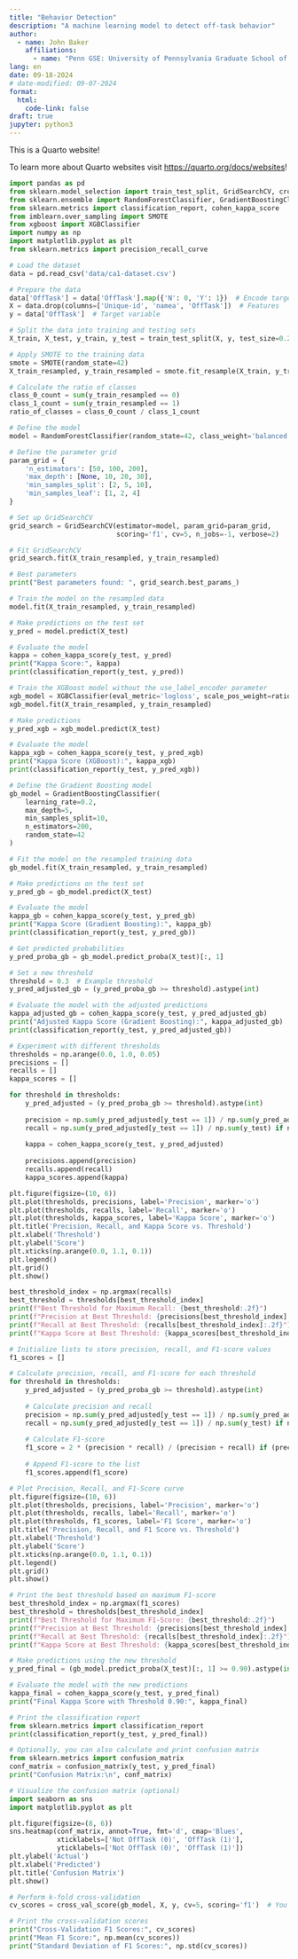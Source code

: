 ```yaml
---
title: "Behavior Detection"
description: "A machine learning model to detect off-task behavior"
author:
  - name: John Baker
    affiliations:
      - name: "Penn GSE: University of Pennsylvania Graduate School of Education"
lang: en
date: 09-18-2024
# date-modified: 09-07-2024
format:
  html:
    code-link: false
draft: true
jupyter: python3
---
```


This is a Quarto website!

To learn more about Quarto websites visit <https://quarto.org/docs/websites>!

```python
import pandas as pd
from sklearn.model_selection import train_test_split, GridSearchCV, cross_val_score
from sklearn.ensemble import RandomForestClassifier, GradientBoostingClassifier
from sklearn.metrics import classification_report, cohen_kappa_score
from imblearn.over_sampling import SMOTE
from xgboost import XGBClassifier
import numpy as np
import matplotlib.pyplot as plt
from sklearn.metrics import precision_recall_curve

# Load the dataset
data = pd.read_csv('data/ca1-dataset.csv')

# Prepare the data
data['OffTask'] = data['OffTask'].map({'N': 0, 'Y': 1})  # Encode target variable
X = data.drop(columns=['Unique-id', 'namea', 'OffTask'])  # Features
y = data['OffTask']  # Target variable

# Split the data into training and testing sets
X_train, X_test, y_train, y_test = train_test_split(X, y, test_size=0.2, random_state=42)

# Apply SMOTE to the training data
smote = SMOTE(random_state=42)
X_train_resampled, y_train_resampled = smote.fit_resample(X_train, y_train)

# Calculate the ratio of classes
class_0_count = sum(y_train_resampled == 0)
class_1_count = sum(y_train_resampled == 1)
ratio_of_classes = class_0_count / class_1_count

# Define the model
model = RandomForestClassifier(random_state=42, class_weight='balanced')

# Define the parameter grid
param_grid = {
    'n_estimators': [50, 100, 200],
    'max_depth': [None, 10, 20, 30],
    'min_samples_split': [2, 5, 10],
    'min_samples_leaf': [1, 2, 4]
}

# Set up GridSearchCV
grid_search = GridSearchCV(estimator=model, param_grid=param_grid, 
                           scoring='f1', cv=5, n_jobs=-1, verbose=2)

# Fit GridSearchCV
grid_search.fit(X_train_resampled, y_train_resampled)

# Best parameters
print("Best parameters found: ", grid_search.best_params_)
```

```python
# Train the model on the resampled data
model.fit(X_train_resampled, y_train_resampled)

# Make predictions on the test set
y_pred = model.predict(X_test)

# Evaluate the model
kappa = cohen_kappa_score(y_test, y_pred)
print("Kappa Score:", kappa)
print(classification_report(y_test, y_pred))
```

```python
# Train the XGBoost model without the use_label_encoder parameter
xgb_model = XGBClassifier(eval_metric='logloss', scale_pos_weight=ratio_of_classes)
xgb_model.fit(X_train_resampled, y_train_resampled)

# Make predictions
y_pred_xgb = xgb_model.predict(X_test)

# Evaluate the model
kappa_xgb = cohen_kappa_score(y_test, y_pred_xgb)
print("Kappa Score (XGBoost):", kappa_xgb)
print(classification_report(y_test, y_pred_xgb))
```

```python
# Define the Gradient Boosting model
gb_model = GradientBoostingClassifier(
    learning_rate=0.2,
    max_depth=5,
    min_samples_split=10,
    n_estimators=200,
    random_state=42
)

# Fit the model on the resampled training data
gb_model.fit(X_train_resampled, y_train_resampled)

# Make predictions on the test set
y_pred_gb = gb_model.predict(X_test)

# Evaluate the model
kappa_gb = cohen_kappa_score(y_test, y_pred_gb)
print("Kappa Score (Gradient Boosting):", kappa_gb)
print(classification_report(y_test, y_pred_gb))
```

```python
# Get predicted probabilities
y_pred_proba_gb = gb_model.predict_proba(X_test)[:, 1]

# Set a new threshold
threshold = 0.3  # Example threshold
y_pred_adjusted_gb = (y_pred_proba_gb >= threshold).astype(int)

# Evaluate the model with the adjusted predictions
kappa_adjusted_gb = cohen_kappa_score(y_test, y_pred_adjusted_gb)
print("Adjusted Kappa Score (Gradient Boosting):", kappa_adjusted_gb)
print(classification_report(y_test, y_pred_adjusted_gb))
```

```python
# Experiment with different thresholds
thresholds = np.arange(0.0, 1.0, 0.05)
precisions = []
recalls = []
kappa_scores = []

for threshold in thresholds:
    y_pred_adjusted = (y_pred_proba_gb >= threshold).astype(int)
    
    precision = np.sum(y_pred_adjusted[y_test == 1]) / np.sum(y_pred_adjusted) if np.sum(y_pred_adjusted) > 0 else 0
    recall = np.sum(y_pred_adjusted[y_test == 1]) / np.sum(y_test) if np.sum(y_test) > 0 else 0
    
    kappa = cohen_kappa_score(y_test, y_pred_adjusted)
    
    precisions.append(precision)
    recalls.append(recall)
    kappa_scores.append(kappa)

plt.figure(figsize=(10, 6))
plt.plot(thresholds, precisions, label='Precision', marker='o')
plt.plot(thresholds, recalls, label='Recall', marker='o')
plt.plot(thresholds, kappa_scores, label='Kappa Score', marker='o')
plt.title('Precision, Recall, and Kappa Score vs. Threshold')
plt.xlabel('Threshold')
plt.ylabel('Score')
plt.xticks(np.arange(0.0, 1.1, 0.1))
plt.legend()
plt.grid()
plt.show()

best_threshold_index = np.argmax(recalls)
best_threshold = thresholds[best_threshold_index]
print(f"Best Threshold for Maximum Recall: {best_threshold:.2f}")
print(f"Precision at Best Threshold: {precisions[best_threshold_index]:.2f}")
print(f"Recall at Best Threshold: {recalls[best_threshold_index]:.2f}")
print(f"Kappa Score at Best Threshold: {kappa_scores[best_threshold_index]:.2f}")
```

```python
# Initialize lists to store precision, recall, and F1-score values
f1_scores = []

# Calculate precision, recall, and F1-score for each threshold
for threshold in thresholds:
    y_pred_adjusted = (y_pred_proba_gb >= threshold).astype(int)
    
    # Calculate precision and recall
    precision = np.sum(y_pred_adjusted[y_test == 1]) / np.sum(y_pred_adjusted) if np.sum(y_pred_adjusted) > 0 else 0
    recall = np.sum(y_pred_adjusted[y_test == 1]) / np.sum(y_test) if np.sum(y_test) > 0 else 0
    
    # Calculate F1-score
    f1_score = 2 * (precision * recall) / (precision + recall) if (precision + recall) > 0 else 0
    
    # Append F1-score to the list
    f1_scores.append(f1_score)

# Plot Precision, Recall, and F1-Score curve
plt.figure(figsize=(10, 6))
plt.plot(thresholds, precisions, label='Precision', marker='o')
plt.plot(thresholds, recalls, label='Recall', marker='o')
plt.plot(thresholds, f1_scores, label='F1 Score', marker='o')
plt.title('Precision, Recall, and F1 Score vs. Threshold')
plt.xlabel('Threshold')
plt.ylabel('Score')
plt.xticks(np.arange(0.0, 1.1, 0.1))
plt.legend()
plt.grid()
plt.show()

# Print the best threshold based on maximum F1-score
best_threshold_index = np.argmax(f1_scores)
best_threshold = thresholds[best_threshold_index]
print(f"Best Threshold for Maximum F1-Score: {best_threshold:.2f}")
print(f"Precision at Best Threshold: {precisions[best_threshold_index]:.2f}")
print(f"Recall at Best Threshold: {recalls[best_threshold_index]:.2f}")
print(f"Kappa Score at Best Threshold: {kappa_scores[best_threshold_index]:.2f}")
```

```python
# Make predictions using the new threshold
y_pred_final = (gb_model.predict_proba(X_test)[:, 1] >= 0.90).astype(int)

# Evaluate the model with the new predictions
kappa_final = cohen_kappa_score(y_test, y_pred_final)
print("Final Kappa Score with Threshold 0.90:", kappa_final)

# Print the classification report
from sklearn.metrics import classification_report
print(classification_report(y_test, y_pred_final))
```

```python
# Optionally, you can also calculate and print confusion matrix
from sklearn.metrics import confusion_matrix
conf_matrix = confusion_matrix(y_test, y_pred_final)
print("Confusion Matrix:\n", conf_matrix)

# Visualize the confusion matrix (optional)
import seaborn as sns
import matplotlib.pyplot as plt

plt.figure(figsize=(8, 6))
sns.heatmap(conf_matrix, annot=True, fmt='d', cmap='Blues', 
            xticklabels=['Not OffTask (0)', 'OffTask (1)'], 
            yticklabels=['Not OffTask (0)', 'OffTask (1)'])
plt.ylabel('Actual')
plt.xlabel('Predicted')
plt.title('Confusion Matrix')
plt.show()

# Perform k-fold cross-validation
cv_scores = cross_val_score(gb_model, X, y, cv=5, scoring='f1')  # You can change scoring to 'accuracy', 'precision', etc.

# Print the cross-validation scores
print("Cross-Validation F1 Scores:", cv_scores)
print("Mean F1 Score:", np.mean(cv_scores))
print("Standard Deviation of F1 Scores:", np.std(cv_scores))
```
